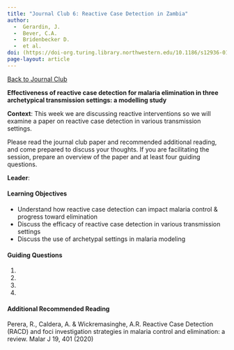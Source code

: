 ```yaml
---
title: "Journal Club 6: Reactive Case Detection in Zambia"
author: 
  -  Gerardin, J.
  -  Bever, C.A.
  -  Bridenbecker D.
  -  et al.
doi: (https://doi-org.turing.library.northwestern.edu/10.1186/s12936-017-1903-z
page-layout: article
---
```

[[Back to Journal Club](../journal_club.qmd)]{.aside}

**Effectiveness of reactive case detection for malaria elimination in three archetypical transmission settings: a modelling study**

**Context**: This week we are discussing reactive interventions so we will examine a paper on reactive case detection in various transmission settings.

Please read the journal club paper and recommended additional reading, and come prepared to discuss your thoughts. If you are facilitating the session, prepare an overview of the paper and at least four guiding questions.

**Leader**:

#### Learning Objectives

* Understand how reactive case detection can impact malaria control & progress toward elimination  
* Discuss the efficacy of reactive case detection in various transmission settings  
* Discuss the use of archetypal settings in malaria modeling

#### Guiding Questions

1.  
2.  
3.  
4.  

#### Additional Recommended Reading

Perera, R., Caldera, A. & Wickremasinghe, A.R.
Reactive Case Detection (RACD) and foci investigation strategies in malaria control and elimination: a review. Malar J 19, 401 (2020)